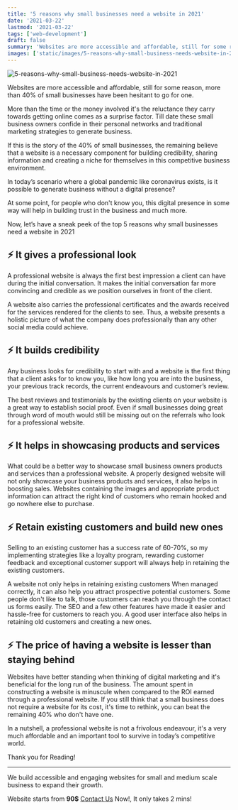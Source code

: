 ```yaml
---
title: '5 reasons why small businesses need a website in 2021'
date: '2021-03-22'
lastmod: '2021-03-22'
tags: ['web-development']
draft: false
summary: 'Websites are more accessible and affordable, still for some reason, more than 40% of small businesses have been hesitant to go for one'
images: ['static/images/5-reasons-why-small-business-needs-website-in-2021']
---
```


![5-reasons-why-small-business-needs-website-in-2021](static/images/5-reasons-why-small-business-needs-website-in-2021.png)

Websites are more accessible and affordable, still for some reason, more than 40% of small businesses have been hesitant to go for one.

More than the time or the money involved it's the reluctance they carry towards getting online comes as a surprise factor. Till date these small business owners confide in their personal networks and traditional marketing strategies to generate business.

If this is the story of the 40% of small businesses, the remaining believe that a website is a necessary component for building credibility, sharing information and creating a niche for themselves in this competitive business environment.

In today’s scenario where a global pandemic like coronavirus exists, is it possible to generate business without a digital presence?

At some point, for people who don't know you, this digital presence in some way will help in building trust in the business and much more.

Now, let’s have a sneak peek of the top 5 reasons why small businesses need a website in 2021

## ⚡ It gives a professional look

A professional website is always the first best impression a client can have during the initial conversation. It makes the initial conversation far more convincing and credible as we position ourselves in front of the client.

A website also carries the professional certificates and the awards received for the services rendered for the clients to see. Thus, a website presents a holistic picture of what the company does professionally than any other social media could achieve.

## ⚡ It builds credibility

Any business looks for credibility to start with and a website is the first thing that a client asks for to know you, like how long you are into the business, your previous track records, the current endeavours and customer’s review.

The best reviews and testimonials by the existing clients on your website is a great way to establish social proof. Even if small businesses doing great through word of mouth would still be missing out on the referrals who look for a professional website.

## ⚡ It helps in showcasing products and services

What could be a better way to showcase small business owners products and services than a professional website. A properly designed website will not only showcase your business products and services, it also helps in boosting sales. Websites containing the images and appropriate product information can attract the right kind of customers who remain hooked and go nowhere else to purchase.

## ⚡ Retain existing customers and build new ones

Selling to an existing customer has a success rate of 60-70%, so my implementing strategies like a loyalty program, rewarding customer feedback and exceptional customer support will always help in retaining the existing customers.

A website not only helps in retaining existing customers When managed correctly, it can also help you attract prospective potential customers. Some people don't like to talk, those customers can reach you through the contact us forms easily. The SEO and a few other features have made it easier and hassle-free for customers to reach you. A good user interface also helps in retaining old customers and creating a new ones.

## ⚡ The price of having a website is lesser than staying behind

Websites have better standing when thinking of digital marketing and it's beneficial for the long run of the business. The amount spent in constructing a website is minuscule when compared to the ROI earned through a professional website. If you still think that a small business does not require a website for its cost, it's time to rethink, you can beat the remaining 40% who don't have one.

In a nutshell, a professional website is not a frivolous endeavour, it's a very much affordable and an important tool to survive in today’s competitive world.

Thank you for Reading!

<hr />

We build accessible and engaging websites for small and medium scale business to expand their growth.


Website starts from **90$** [Contact Us](https://www.aronworks.com/contact-us) Now!, It only takes 2 mins!
